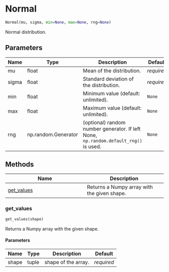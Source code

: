 # Normal { #ANNarchy.core.Random.Normal }

```python
Normal(mu, sigma, min=None, max=None, rng=None)
```

Normal distribution.

## Parameters {.doc-section .doc-section-parameters}

| Name   | Type                | Description                                                                          | Default    |
|--------|---------------------|--------------------------------------------------------------------------------------|------------|
| mu     | float               | Mean of the distribution.                                                            | _required_ |
| sigma  | float               | Standard deviation of the distribution.                                              | _required_ |
| min    | float               | Minimum value (default: unlimited).                                                  | `None`     |
| max    | float               | Maximum value (default: unlimited).                                                  | `None`     |
| rng    | np.random.Generator | (optional) random number generator. If left None, `np.random.default_rng()` is used. | `None`     |

## Methods

| Name | Description |
| --- | --- |
| [get_values](#ANNarchy.core.Random.Normal.get_values) | Returns a Numpy array with the given shape. |

### get_values { #ANNarchy.core.Random.Normal.get_values }

```python
get_values(shape)
```

Returns a Numpy array with the given shape.

#### Parameters {.doc-section .doc-section-parameters}

| Name   | Type   | Description         | Default    |
|--------|--------|---------------------|------------|
| shape  | tuple  | shape of the array. | _required_ |